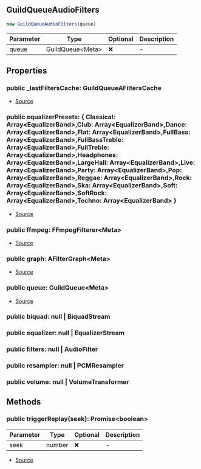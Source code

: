 ## GuildQueueAudioFilters

```typescript
new GuildQueueAudioFilters(queue)
```
| Parameter | Type | Optional | Description |
| ----------- | ----------- | ----------- | ----------- |
| queue | GuildQueue\<Meta> | ❌ | - |

## Properties
### public  _lastFiltersCache: GuildQueueAFiltersCache
- [Source](https://github.com/Androz2091/discord-player/blob/99052a9/packages/discord-player/src/Structures/GuildQueueAudioFilters.ts#L146)
### public  equalizerPresets: \{ Classical: Array\<EqualizerBand>,Club: Array\<EqualizerBand>,Dance: Array\<EqualizerBand>,Flat: Array\<EqualizerBand>,FullBass: Array\<EqualizerBand>,FullBassTreble: Array\<EqualizerBand>,FullTreble: Array\<EqualizerBand>,Headphones: Array\<EqualizerBand>,LargeHall: Array\<EqualizerBand>,Live: Array\<EqualizerBand>,Party: Array\<EqualizerBand>,Pop: Array\<EqualizerBand>,Reggae: Array\<EqualizerBand>,Rock: Array\<EqualizerBand>,Ska: Array\<EqualizerBand>,Soft: Array\<EqualizerBand>,SoftRock: Array\<EqualizerBand>,Techno: Array\<EqualizerBand> }
- [Source](https://github.com/Androz2091/discord-player/blob/99052a9/packages/discord-player/src/Structures/GuildQueueAudioFilters.ts#L145)
### public  ffmpeg: FFmpegFilterer\<Meta>
- [Source](https://github.com/Androz2091/discord-player/blob/99052a9/packages/discord-player/src/Structures/GuildQueueAudioFilters.ts#L144)
### public  graph: AFilterGraph\<Meta>
- [Source](https://github.com/Androz2091/discord-player/blob/99052a9/packages/discord-player/src/Structures/GuildQueueAudioFilters.ts#L143)
### public  queue: GuildQueue\<Meta>
- [Source](https://github.com/Androz2091/discord-player/blob/99052a9/packages/discord-player/src/Structures/GuildQueueAudioFilters.ts#L153)
### public  biquad: null \| BiquadStream

### public  equalizer: null \| EqualizerStream

### public  filters: null \| AudioFilter

### public  resampler: null \| PCMResampler

### public  volume: null \| VolumeTransformer

## Methods
### public  triggerReplay(seek): Promise\<boolean>
| Parameter | Type | Optional | Description |
| ----------- | ----------- | ----------- | ----------- |
| seek | number | ❌ | - |


- [Source](https://github.com/Androz2091/discord-player/blob/99052a9/packages/discord-player/src/Structures/GuildQueueAudioFilters.ts#L179)